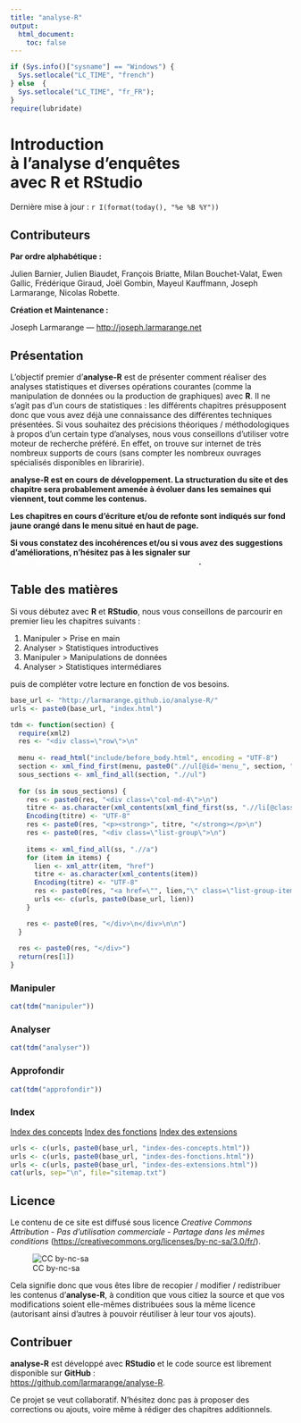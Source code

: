 ```yaml
---
title: "analyse-R"
output:
  html_document:
    toc: false
---
```


```r
if (Sys.info()["sysname"] == "Windows") {
  Sys.setlocale("LC_TIME", "french")
} else  {
  Sys.setlocale("LC_TIME", "fr_FR");
}
require(lubridate)
```


<div class="jumbotron">
  <h1>Introduction <br />à l'analyse d'enquêtes <br />avec R et RStudio</h1>
  <p>Dernière mise à jour : `r I(format(today(), "%e %B %Y"))`</p>
</div>

## Contributeurs

**Par ordre alphabétique :**

Julien Barnier, 
Julien Biaudet,
François Briatte,
Milan Bouchet-Valat, 
Ewen Gallic,
Frédérique Giraud,
Joël Gombin,
Mayeul Kauffmann,
Joseph Larmarange,
Nicolas Robette.

**Création et Maintenance :**

Joseph Larmarange --- <http://joseph.larmarange.net>

## Présentation{#presentation}

L'objectif premier d'**analyse-R** est de présenter comment réaliser des analyses statistiques
et diverses opérations courantes (comme la manipulation de données ou la production de graphiques) avec **R**. 
Il ne s'agit pas d'un cours de statistiques : les différents chapitres présupposent donc que vous avez déjà 
une connaissance des différentes techniques présentées.
Si vous souhaitez des précisions théoriques / méthodologiques à propos d'un certain type
d'analyses, nous vous conseillons d'utiliser votre moteur de recherche préféré. En effet, on trouve sur 
internet de très nombreux supports de cours (sans compter les nombreux ouvrages spécialisés disponibles
en libraririe).

<div class="alert alert-warning" style="font-weight: bold;">
  <p>**analyse-R** est en cours de développement. La structuration du site et des chapitre sera probablement 
  amenée à évoluer dans les semaines qui viennent, tout comme les contenus.</p>
  <p>Les chapitres en cours d'écriture et/ou de refonte sont indiqués sur fond jaune orangé dans le menu situé
  en haut de page.</p>
  <p>Si vous constatez des incohérences et/ou si vous avez des suggestions d'améliorations, n'hésitez pas
  à les signaler sur <a href="https://github.com/larmarange/analyse-R/issues" style="color: white;">https://github.com/larmarange/analyse-R/issues</a>.</p>
</div>

## Table des matières{#tdm}

Si vous débutez avec **R** et **RStudio**, nous vous conseillons de parcourir en premier lieu
les chapitres suivants :

1. Manipuler > Prise en main
2. Analyser > Statistiques introductives
3. Manipuler > Manipulations de données
4. Analyser > Statistiques intermédiares

puis de compléter votre lecture en fonction de vos besoins.

```r
base_url <- "http://larmarange.github.io/analyse-R/"
urls <- paste0(base_url, "index.html")

tdm <- function(section) {
  require(xml2)
  res <- "<div class=\"row\">\n"
  
  menu <- read_html("include/before_body.html", encoding = "UTF-8")
  section <- xml_find_first(menu, paste0(".//ul[@id='menu_", section, "']"))
  sous_sections <- xml_find_all(section, ".//ul")
  
  for (ss in sous_sections) {
    res <- paste0(res, "<div class=\"col-md-4\">\n")
    titre <- as.character(xml_contents(xml_find_first(ss, ".//li[@class='dropdown-header']")))
    Encoding(titre) <- "UTF-8"
    res <- paste0(res, "<p><strong>", titre, "</strong></p>\n")
    res <- paste0(res, "<div class=\"list-group\">\n")
    
    items <- xml_find_all(ss, ".//a")
    for (item in items) {
      lien <- xml_attr(item, "href")
      titre <- as.character(xml_contents(item))
      Encoding(titre) <- "UTF-8"
      res <- paste0(res, "<a href=\"", lien,"\" class=\"list-group-item\">", titre, "</a>\n")
      urls <<- c(urls, paste0(base_url, lien))
    }

    res <- paste0(res, "</div>\n</div>\n\n")
  }
  
  res <- paste0(res, "</div>")
  return(res[1])
}
```

### Manipuler

```r
cat(tdm("manipuler"))
```


### Analyser

```r
cat(tdm("analyser"))
```

### Approfondir

```r
cat(tdm("approfondir"))
```

### Index

<div class="list-group">
  <a href="index-des-concepts.html" class="list-group-item">Index des concepts</a>
  <a href="index-des-fonctions.html" class="list-group-item">Index des fonctions</a>
  <a href="index-des-extensions.html" class="list-group-item">Index des extensions</a>
</div>

```r
urls <- c(urls, paste0(base_url, "index-des-concepts.html"))
urls <- c(urls, paste0(base_url, "index-des-fonctions.html"))
urls <- c(urls, paste0(base_url, "index-des-extensions.html"))
cat(urls, sep="\n", file="sitemap.txt")
```

## Licence

Le contenu de ce site est diffusé sous licence 
*Creative Commons Attribution - Pas d'utilisation commerciale - Partage dans les mêmes conditions* 
(<https://creativecommons.org/licenses/by-nc-sa/3.0/fr/>).

![CC by-nc-sa](images\by-nc-sa.svg)

Cela signifie donc que vous êtes libre de recopier / modifier / redistribuer les contenus d'**analyse-R**,
à condition que vous citiez la source et que vos modifications soient elle-mêmes distribuées sous la 
même licence (autorisant ainsi d'autres à pouvoir réutiliser à leur tour vos ajouts).

## Contribuer

**analyse-R** est développé avec **RStudio** et le code source est librement disponible sur **GitHub** :<br />
<https://github.com/larmarange/analyse-R>.

Ce projet se veut collaboratif. N'hésitez donc pas à proposer des corrections ou ajouts, voire même
à rédiger des chapitres additionnels.

